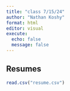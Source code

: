 ```yaml
---
title: "class 7/15/24"
author: "Nathan Koshy"
format: html
editor: visual
execute: 
  echo: false
  message: false
---
```


## Resumes

```r
read.csv("resume.csv")
```
